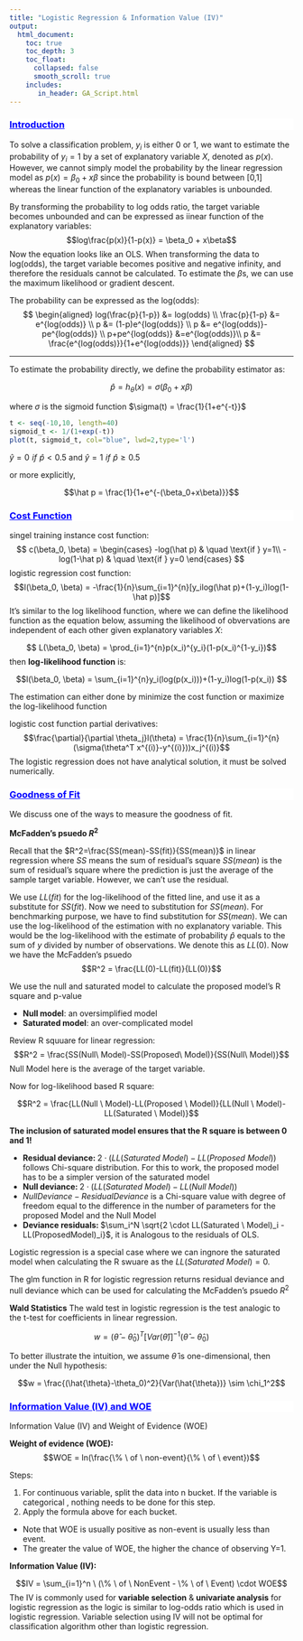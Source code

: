 ```yaml
---
title: "Logistic Regression & Information Value (IV)"
output:
  html_document:
    toc: true
    toc_depth: 3
    toc_float:
      collapsed: false
      smooth_scroll: true
    includes:
       in_header: GA_Script.html
---
```


<div style="background-color:white;color:blue;matrixOperation:20px;">
<ins>
### Introduction
</ins>
</div>

To solve a classification problem, $y_i$ is either $0$ or $1$, we want to estimate the probability of $y_i=1$ by a set of explanatory variable $X$, denoted as $p(x)$. However, we cannot simply model the probability by the linear regression model as $p(x) = \beta_0 + x   \beta$ since the probability is bound between [0,1] whereas the linear function of the explanatory variables is unbounded.

By transforming the probability to log odds ratio, the target variable becomes unbounded and can be expressed as iinear function of the explanatory variables: $$log\frac{p(x)}{1-p(x)} = \beta_0 + x\beta$$
Now the equation looks like an OLS. When transforming the data to log(odds), the target variable becomes positive and negative infinity, and therefore the residuals cannot be calculated. To estimate the $\beta$s, we can use the maximum likelihood or gradient descent. 

<!-- However, we cannot model the log odds ratio using OLS because of Jenson's Inequility ($E[f(X)] \neq f(E[X])$). In this case, we want to know $E[p(x)]$, but by using OLS on log odds ratio, we can only get $E[log \frac{p(x)}{1-p(x)}]$.  -->


The probability can be expressed as the log(odds):
$$
\begin{aligned}
log(\frac{p}{1-p}) &=  log(odds) \\
\frac{p}{1-p} &= e^{log(odds)} \\
p &= (1-p)e^{log(odds)} \\
p &= e^{log(odds)}-pe^{log(odds)} \\
p+pe^{log(odds)} &=e^{log(odds)}\\
p &= \frac{e^{log(odds)}}{1+e^{log(odds)}}
\end{aligned}
$$


********

To estimate the probability directly, we define the probability estimator as:

$$\hat p  = h_{\theta}(x) = \sigma(\beta_0+x\beta)$$   

where $\sigma$ is the sigmoid function $\sigma(t) = \frac{1}{1+e^{-t}}$


```r
t <- seq(-10,10, length=40)
sigmoid_t <- 1/(1+exp(-t))
plot(t, sigmoid_t, col="blue", lwd=2,type='l')
```

$\hat y = 0 \,\, if \,\,\hat p<0.5$ and $\hat y = 1 \,\, if \,\,\hat p\geq0.5$

or more explicitly, 

$$\hat p  = \frac{1}{1+e^{-(\beta_0+x\beta)}}$$

<div style="background-color:white;color:blue;matrixOperation:20px;">
<ins>
### Cost Function
</ins>
</div>


singel training instance cost function:
$$
c(\beta_0, \beta) =
  \begin{cases}
    -log(\hat p)       & \quad \text{if } y=1\\
    -log(1-\hat p)  & \quad \text{if } y=0
  \end{cases}
$$
logistic regression cost function:
$$l(\beta_0, \beta) = -\frac{1}{n}\sum_{i=1}^{n}[y_ilog(\hat p)+(1-y_i)log(1-\hat p)]$$
It's similar to the log likelihood function, where we can define the likelihood function as the equation below, assuming the likelihood of obvervations are independent of each other given explanatory variables $X$: 

$$ L(\beta_0, \beta) = \prod_{i=1}^{n}p(x_i)^{y_i}(1-p(x_i)^{1-y_i})$$
then **log-likelihood function** is:

$$l(\beta_0, \beta) = \sum_{i=1}^{n}y_i(log(p(x_i)))+(1-y_i)log(1-p(x_i)) $$

The estimation can either done by minimize the cost function or maximize the log-likelihood function

logistic cost function partial derivatives:
$$\frac{\partial}{\partial \theta_j}l(\theta) = \frac{1}{n}\sum_{i=1}^{n}(\sigma(\theta^T x^{(i)}-y^{(i)}))x_j^{(i)}$$
The logistic regression does not have analytical solution, it must be solved numerically.

<div style="background-color:white;color:blue;matrixOperation:20px;">
<ins>
### Goodness of Fit
</ins>
</div>


We discuss one of the ways to measure the goodness of fit.

**McFadden's psuedo $R^2$**

Recall that the $R^2=\frac{SS(mean)-SS(fit)}{SS(mean)}$ in linear regression where $SS$ means the sum of residual's square $SS(mean)$ is the sum of residual's square where the prediction is just the average of the sample target variable. However, we can't use the residual.


We use $LL(fit)$ for the log-likelihood of the fitted line, and use it as a substitute for $SS(fit)$. Now we need to substitution for $SS(mean)$. For benchmarking purpose, we have to find substitution for $SS(mean)$. We can use the log-likelihood of the estimation with no explanatory variable. This would be the log-likelihood with the estimate of probability $\hat{p}$ equals to the sum of $y$ divided by number of observations. We denote this as $LL(0)$. Now we have the McFadden's psuedo 
$$R^2 = \frac{LL(0)-LL(fit)}{LL(0)}$$ 


We use the null and saturated model to calculate the proposed model's R square and p-value

* **Null model**: an oversimplified model
* **Saturated model**: an over-complicated model

Review R squuare for linear regression:
$$R^2 = \frac{SS(Null\ Model)-SS(Proposed\ Model)}{SS(Null\ Model)}$$
Null Model here is the average of the target variable.


Now for log-likelihood based R square:

$$R^2 = \frac{LL(Null \ Model)-LL(Proposed \ Model)}{LL(Null \ Model)-LL(Saturated \ Model)}$$

**The inclusion of saturated model ensures that the R square is between 0 and 1!**



* **Residual deviance: ** $2 \cdot (LL(Saturated \ Model)-LL(Proposed \ Model))$ follows Chi-square distribution. For this to work, the proposed model has to be a simpler version of the saturated model
* **Null deviance: ** $2 \cdot (LL(Saturated \ Model)-LL(Null \ Model))$
* $Null Deviance - Residual Deviance$ is a Chi-square value with degree of freedom equal to the difference in the number of parameters for the proposed Model and the Null Model
* **Deviance residuals: ** $\sum_i^N \sqrt{2 \cdot LL(Saturated \ Model)_i - LL(ProposedModel)_i}$, it is Analogous to the residuals of OLS.

Logistic regression is a special case where we can ingnore the saturated model when calculating the R swuare as the $LL(Saturated \ Model)=0$.

The glm function in R for logistic regression returns residual deviance and null deviance which can be used for calculating the McFadden's psuedo $R^2$

**Wald Statistics**
The wald test in logistic regression is the test analogic to the t-test for coefficients in linear regression.

$$w = (\hat{\theta}-\hat{\theta}_0)^{T}[Var(\hat{\theta})]^{-1}(\hat{\theta}-\hat{\theta}_0)$$

To better illustrate the intuition, we assume $\hat{\theta}$ is one-dimensional, then under the Null hypothesis:

$$w = \frac{(\hat{\theta}-\theta_0)^2}{Var(\hat{\theta})} \sim \chi_1^2$$


<div style="background-color:white;color:blue;matrixOperation:20px;">
<ins>
### Information Value (IV) and WOE
</ins>
</div>

Information Value (IV) and Weight of Evidence (WOE)

**Weight of evidence (WOE):**
$$WOE = ln(\frac{\% \ of \ non-event}{\% \ of \ event})$$

Steps:

1. For continuous variable, split the data into n bucket. If the variable is categorical , nothing needs to be done for this step.
2. Apply the formula above for each bucket.

* Note that WOE is usually positive as non-event is usually less than event.
* The greater the value of WOE, the higher the chance of observing Y=1.

**Information Value (IV):**

$$IV = \sum_{i=1}^n \ (\% \ of \ NonEvent - \% \ of \ Event) \cdot WOE$$
The IV is commonly used for **variable selection** & **univariate analysis** for logistic regression as the logic is similar to log-odds ratio which is used in logistic regression. Variable selection using IV will not be optimal for classification algorithm other than logistic regression.

